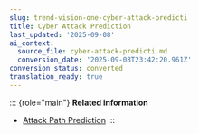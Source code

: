```yaml
---
slug: trend-vision-one-cyber-attack-predicti
title: Cyber Attack Prediction
last_updated: '2025-09-08'
ai_context:
  source_file: cyber-attack-predicti.md
  conversion_date: '2025-09-08T23:42:20.961Z'
conversion_status: converted
translation_ready: true
---
```


::: {role="main"}
**Related information**

- [Attack Path Prediction](attack-path-predict.md "Get a comprehensive view of all potential attack paths through your organization's assets to take proactive measures that strengthen your security posture.")
:::

